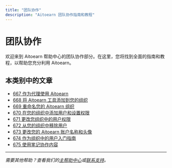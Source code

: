 ```yaml
---
title: "团队协作"
description: "Aitoearn 团队协作指南和教程"
---
```


# 团队协作

欢迎来到 Aitoearn 帮助中心的团队协作部分。在这里，您将找到全面的指南和教程，以帮助您充分利用 Aitoearn。

## 本类别中的文章

- [667 作为代理使用 Aitoearn](667-using-aitoearn-as-an-agency)
- [668 将 Aitoearn 工具添加到您的组织](668-添加ing-aitoearn-tools-到-您的-组织)
- [669 重命名您的 Aitoearn 组织](669-renaming-您的-aitoearn-组织)
- [670 在您的组织中添加用户和设置权限](670-添加ing-用户s-和-setting-up-权限s-在-您的-组织)
- [671 更改您组织中的用户权限](671-changing-用户-权限s-在-您的-组织)
- [672 从您的组织中移除用户](672-removing-a-用户-from-您的-组织)
- [673 更改您的 Aitoearn 账户名称和头像](673-changing-您的-aitoearn-账户-name-和-avatar)
- [674 作为组织中的用户入门指南](674-getting-started-as-a-用户-在-an-组织)
- [675 使用笔记协作内容](675-collaborating-在-内容-与-notes)

---

*需要其他帮助？查看我们的[主帮助中心](/en/帮助-中心)或[联系支持](mailto:hello@aitoearn.com)。*

